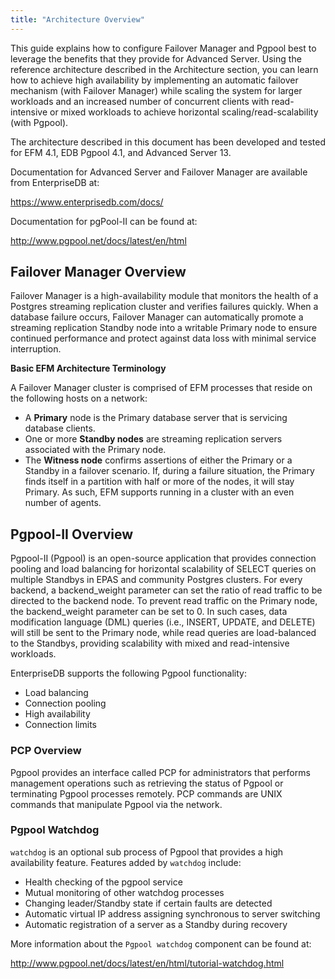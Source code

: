 ```yaml
---
title: "Architecture Overview"
---
```


This guide explains how to configure Failover Manager and Pgpool best to leverage the benefits that they provide for Advanced Server. Using the reference architecture described in the Architecture section, you can learn how to achieve high availability by implementing an automatic failover mechanism (with Failover Manager) while scaling the system for larger workloads and an increased number of concurrent clients with read-intensive or mixed workloads to achieve horizontal scaling/read-scalability (with Pgpool).

The architecture described in this document has been developed and tested for EFM 4.1, EDB Pgpool 4.1, and Advanced Server 13.

Documentation for Advanced Server and Failover Manager are available from EnterpriseDB at:

<https://www.enterprisedb.com/docs/>

Documentation for pgPool-II can be found at:

<http://www.pgpool.net/docs/latest/en/html>

## Failover Manager Overview

Failover Manager is a high-availability module that monitors the health of a Postgres streaming replication cluster and verifies failures quickly. When a database failure occurs, Failover Manager can automatically promote a streaming replication Standby node into a writable Primary node to ensure continued performance and protect against data loss with minimal service interruption.

**Basic EFM Architecture Terminology**

A Failover Manager cluster is comprised of EFM processes that reside on the following hosts on a network:

-   A **Primary** node is the Primary database server that is servicing database clients.
-   One or more **Standby nodes** are streaming replication servers associated with the Primary node.
-   The **Witness node** confirms assertions of either the Primary or a Standby in a failover scenario. If, during a failure situation, the Primary finds itself in a partition with half or more of the nodes, it will stay Primary. As such, EFM supports running in a cluster with an even number of agents.

## Pgpool-II Overview

Pgpool-II (Pgpool) is an open-source application that provides connection pooling and load balancing for horizontal scalability of SELECT queries on multiple Standbys in EPAS and community Postgres clusters. For every backend, a backend_weight parameter can set the ratio of read traffic to be directed to the backend node. To prevent read traffic on the Primary node, the backend_weight parameter can be set to 0. In such cases, data modification language (DML) queries (i.e., INSERT, UPDATE, and DELETE) will still be sent to the Primary node, while read queries are load-balanced to the Standbys, providing scalability with mixed and read-intensive workloads.

EnterpriseDB supports the following Pgpool functionality:

-   Load balancing
-   Connection pooling
-   High availability
-   Connection limits

### PCP Overview

Pgpool provides an interface called PCP for administrators that performs management operations such as retrieving the status of Pgpool or terminating Pgpool processes remotely. PCP commands are UNIX commands that manipulate Pgpool via the network.

### Pgpool Watchdog

`watchdog` is an optional sub process of Pgpool that provides a high availability feature. Features added by `watchdog` include:

-   Health checking of the pgpool service
-   Mutual monitoring of other watchdog processes
-   Changing leader/Standby state if certain faults are detected
-   Automatic virtual IP address assigning synchronous to server switching
-   Automatic registration of a server as a Standby during recovery

More information about the `Pgpool watchdog` component can be found at:

<http://www.pgpool.net/docs/latest/en/html/tutorial-watchdog.html>
